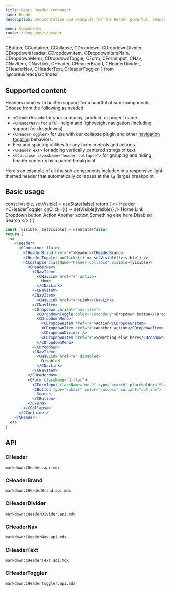 ```yaml
---
title: React Header Component
name: Header
description: Documentation and examples for the Header powerful, responsive navigation header. Includes support for branding, links, dropdowns, and more.

menu: Components
route: /components/header
---
```



  CButton,
  CContainer,
  CCollapse,
  CDropdown,
  CDropdownDivider,
  CDropdownHeader,
  CDropdownItem,
  CDropdownItemPlain,
  CDropdownMenu,
  CDropdownToggle,
  CForm,
  CFormInput,
  CNav,
  CNavItem,
  CNavLink,
  CHeader,
  CHeaderBrand,
  CHeaderDivider,
  CHeaderNav,
  CHeaderText,
  CHeaderToggler,
} from '@coreui/react/src/index'

## Supported content

Headers come with built-in support for a handful of sub-components. Choose from the following as needed:

- `<CHeaderBrand>` for your company, product, or project name.
- `<CHeaderNav>` for a full-height and lightweight navigation (including support for dropdowns).
- `<CHeaderToggler>` for use with our collapse plugin and other [navigation toggling](#responsive-behaviors) behaviors.
- Flex and spacing utilities for any form controls and actions.
- `<CHeaderText>` for adding vertically centered strings of text.
- `<CCollapse className="header-collapse">` for grouping and hiding header contents by a parent breakpoint.

Here's an example of all the sub-components included in a responsive light-themed header that automatically collapses at the `lg` (large) breakpoint.

## Basic usage

  const [visible, setVisible] = useState(false)
  return (
    <>
      <CHeader>
        <CContainer fluid>
          <CHeaderBrand href="#">Header</CHeaderBrand>
          <CHeaderToggler onClick={() => setVisible(!visible)} />
          <CCollapse className="header-collapse" visible={visible}>
            <CHeaderNav>
              <CNavItem>
                <CNavLink href="#" active>
                  Home
                </CNavLink>
              </CNavItem>
              <CNavItem>
                <CNavLink href="#">Link</CNavLink>
              </CNavItem>
              <CDropdown variant="nav-item">
                <CDropdownToggle color="secondary">Dropdown button</CDropdownToggle>
                <CDropdownMenu>
                  <CDropdownItem href="#">Action</CDropdownItem>
                  <CDropdownItem href="#">Another action</CDropdownItem>
                  <CDropdownDivider />
                  <CDropdownItem href="#">Something else here</CDropdownItem>
                </CDropdownMenu>
              </CDropdown>
              <CNavItem>
                <CNavLink href="#" disabled>
                  Disabled
                </CNavLink>
              </CNavItem>
            </CHeaderNav>
            <CForm className="d-flex">
              <CFormInput className="me-2" type="search" placeholder="Search" />
              <CButton type="submit" color="success" variant="outline">
                Search
              </CButton>
            </CForm>
          </CCollapse>
        </CContainer>
      </CHeader>
    </>
  )
}

<Example>
  <BasicUsageExample />
</Example>

```jsx
const [visible, setVisible] = useState(false)
return (
  <>
    <CHeader>
      <CContainer fluid>
        <CHeaderBrand href="#">Header</CHeaderBrand>
        <CHeaderToggler onClick={() => setVisible(!visible)} />
        <CCollapse className="header-collapse" visible={visible}>
          <CHeaderNav>
            <CNavItem>
              <CNavLink href="#" active>
                Home
              </CNavLink>
            </CNavItem>
            <CNavItem>
              <CNavLink href="#">Link</CNavLink>
            </CNavItem>
            <CDropdown variant="nav-item">
              <CDropdownToggle color="secondary">Dropdown button</CDropdownToggle>
              <CDropdownMenu>
                <CDropdownItem href="#">Action</CDropdownItem>
                <CDropdownItem href="#">Another action</CDropdownItem>
                <CDropdownDivider />
                <CDropdownItem href="#">Something else here</CDropdownItem>
              </CDropdownMenu>
            </CDropdown>
            <CNavItem>
              <CNavLink href="#" disabled>
                Disabled
              </CNavLink>
            </CNavItem>
          </CHeaderNav>
          <CForm className="d-flex">
            <CFormInput className="me-2" type="search" placeholder="Search" />
            <CButton type="submit" color="success" variant="outline">
              Search
            </CButton>
          </CForm>
        </CCollapse>
      </CContainer>
    </CHeader>
  </>
)
```

## API

### CHeader

`markdown:CHeader.api.mdx`

### CHeaderBrand

`markdown:CHeaderBrand.api.mdx`

### CHeaderDivider

`markdown:CHeaderDivider.api.mdx`

### CHeaderNav

`markdown:CHeaderNav.api.mdx`

### CHeaderText

`markdown:CHeaderText.api.mdx`

### CHeaderToggler

`markdown:CHeaderToggler.api.mdx`
